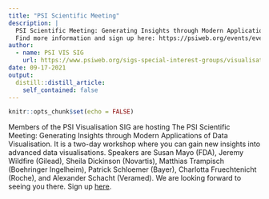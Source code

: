 ```yaml
---
title: "PSI Scientific Meeting"
description: |
  PSI Scientific Meeting: Generating Insights through Modern Applications of Data Visualisation.
  Find more information and sign up here: https://psiweb.org/events/event-item/2021/09/17/default-calendar/psi-scientific-meeting-generating-insights-through-modern-applications-of-data-visualisation
author:
  - name: PSI VIS SIG
    url: https://www.psiweb.org/sigs-special-interest-groups/visualisation
date: 09-17-2021
output:
  distill::distill_article:
    self_contained: false
---
```



```r
knitr::opts_chunk$set(echo = FALSE)
```

Members of the PSI Visualisation SIG are hosting The PSI Scientific Meeting: Generating Insights through Modern Applications of Data Visualisation. It is a two-day workshop where you can gain new insights into advanced data visualisations. Speakers are Susan Mayo (FDA), Jeremy Wildfire (Gilead), Sheila Dickinson (Novartis), Matthias Trampisch (Boehringer Ingelheim), Patrick Schloemer (Bayer), Charlotta Fruechtenicht (Roche), and Alexander Schacht (Veramed). We are looking forward to seeing you there. Sign up [here](https://psiweb.org/events/event-item/2021/09/17/default-calendar/psi-scientific-meeting-generating-insights-through-modern-applications-of-data-visualisation).


